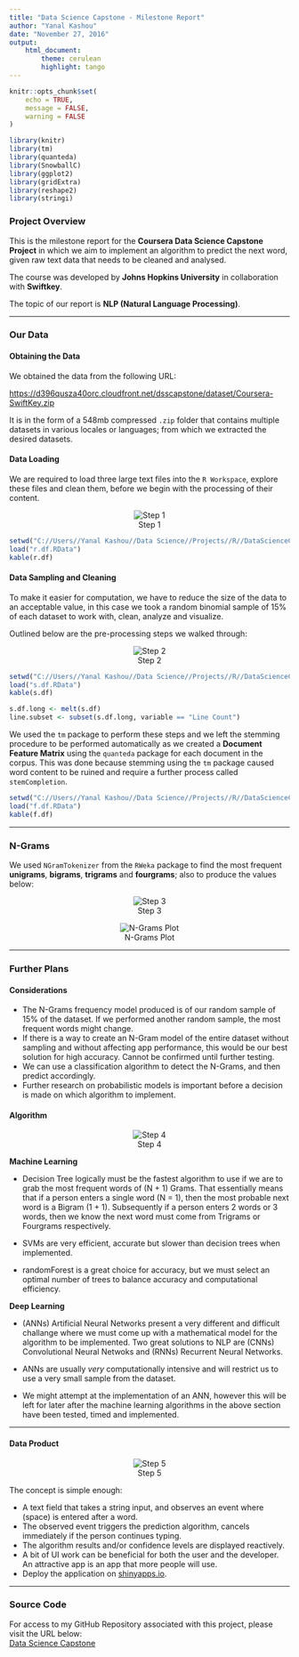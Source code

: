 ```yaml
---
title: "Data Science Capstone - Milestone Report"
author: "Yanal Kashou"
date: "November 27, 2016"
output: 
    html_document:
        theme: cerulean
        highlight: tango
---
```


```r
knitr::opts_chunk$set(
	echo = TRUE,
	message = FALSE,
	warning = FALSE
)
```
```r
library(knitr)
library(tm)
library(quanteda)
library(SnowballC)
library(ggplot2)
library(gridExtra)
library(reshape2)
library(stringi)
```

### Project Overview
This is the milestone report for the **Coursera Data Science Capstone Project** in which we aim to implement an algorithm to predict the next word, given raw text data that needs to be cleaned and analysed.  
  
The course was developed by **Johns Hopkins University** in collaboration with **Swiftkey**.  
  
The topic of our report is **NLP (Natural Language Processing)**.

----------------------------------------------------------------------------------------

### Our Data

#### Obtaining the Data  
We obtained the data from the following URL:  
  
[https://d396qusza40orc.cloudfront.net/dsscapstone/dataset/Coursera-SwiftKey.zip](https://d396qusza40orc.cloudfront.net/dsscapstone/dataset/Coursera-SwiftKey.zip)  
  
It is in the form of a 548mb compressed `.zip` folder that contains multiple datasets in various locales or languages; from which we extracted the desired datasets.  

#### Data Loading  

We are required to load three large text files into the `R Workspace`, explore these files and clean them, before we begin with the processing of their content.  


<center>![Step 1](step1.png)</center>

```r
setwd("C://Users//Yanal Kashou//Data Science//Projects//R//DataScienceCapstone//cache")
load("r.df.RData")
kable(r.df)
```

#### Data Sampling and Cleaning

To make it easier for computation, we have to reduce the size of the data to an acceptable value, in this case we took a random binomial sample of 15% of each dataset to work with, clean, analyze and visualize.  

Outlined below are the pre-processing steps we walked through:

<center>![Step 2](step2.png)</center>

```r
setwd("C://Users//Yanal Kashou//Data Science//Projects//R//DataScienceCapstone//cache")
load("s.df.RData")
kable(s.df)  
```
```r
s.df.long <- melt(s.df)
line.subset <- subset(s.df.long, variable == "Line Count")
```
We used the `tm` package to perform these steps and we left the stemming procedure to be performed automatically as we created a **Document Feature Matrix** using the `quanteda` package for each document in the corpus. This was done because stemming using the `tm` package caused word content to be ruined and require a further process called `stemCompletion`.

```r
setwd("C://Users//Yanal Kashou//Data Science//Projects//R//DataScienceCapstone//cache")
load("f.df.RData")
kable(f.df)
```

----------------------------------------------------------------------------------------

### N-Grams 
We used `NGramTokenizer` from the `RWeka` package to find the most frequent **unigrams**, **bigrams**, **trigrams** and **fourgrams**; also to produce the values below:

<center>![Step 3](Step3.png)</center>  


<center>![N-Grams Plot](Rplot02.png)</center>
----------------------------------------------------------------------------------------

### Further Plans

#### Considerations
* The N-Grams frequency model produced is of our random sample of 15% of the dataset. If we performed another random sample, the most frequent words might change.  
* If there is a way to create an N-Gram model of the entire dataset without sampling and without affecting app performance, this would be our best solution for high accuracy. Cannot be confirmed until further testing.  
* We can use a classification algorithm to detect the N-Grams, and then predict accordingly.  
* Further research on probabilistic models is important before a decision is made on which algorithm to implement.  

#### Algorithm

<center>![Step 4](step4.png)</center>

__Machine Learning__  

* Decision Tree logically must be the fastest algorithm to use if we are to grab the most frequent words of (N + 1) Grams. That essentially means that if a person enters a single word (N = 1), then the most probable next word is a Bigram (1 + 1). Subsequently if a person enters 2 words or 3 words, then we know the next word must come from Trigrams or Fourgrams respectively.  

* SVMs are very efficient, accurate but slower than decision trees when implemented.  

* randomForest is a great choice for accuracy, but we must select an optimal number of trees to balance accuracy and computational efficiency.  

__Deep Learning__  

* (ANNs) Artificial Neural Networks present a very different and difficult challange where we must come up with a mathematical model for the algorithm to be implemented. Two great solutions to NLP are (CNNs) Convolutional Neural Netwoks and (RNNs) Recurrent Neural Networks.  

* ANNs are usually _very_ computationally intensive and will restrict us to use a very small sample from the dataset.  

* We might attempt at the implementation of an ANN, however this will be left for later after the machine learning algorithms in the above section have been tested, timed and implemented.  
  
----------------------------------------------------------------------------------------

#### Data Product
  
<center>![Step 5](step5.png)</center>

The concept is simple enough:

* A text field that takes a string input, and observes an event where (space) is entered after a word.  
* The observed event triggers the prediction algorithm, cancels immediately if the person continues typing.  
* The algorithm results and/or confidence levels are displayed reactively.  
* A bit of UI work can be beneficial for both the user and the developer. An attractive app is an app that more people will use.  
* Deploy the application on [shinyapps.io](http://www.shinyapps.io/).

----------------------------------------------------------------------------------------
### Source Code
For access to my GitHub Repository associated with this project, please visit the URL below:  
[Data Science Capstone](https://github.com/ykashou92/DataScienceCapstone) 
